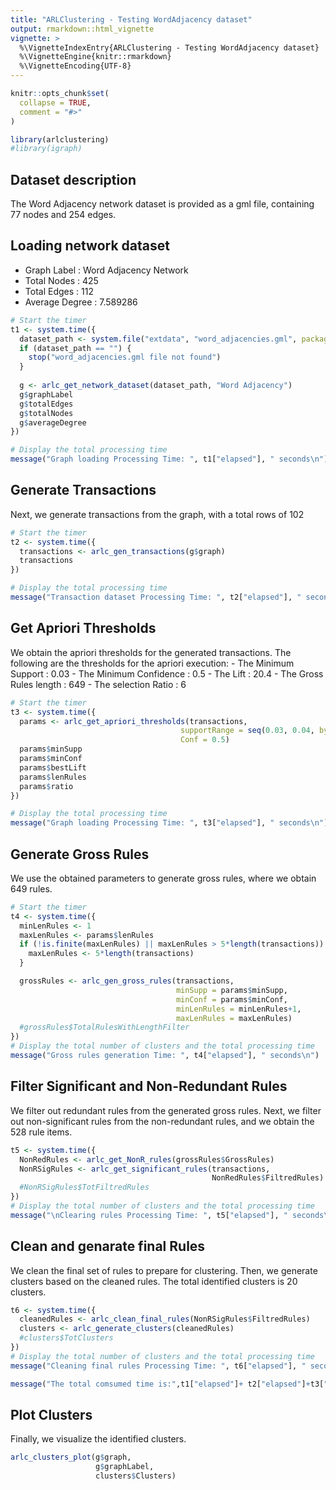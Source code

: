 ```yaml
---
title: "ARLClustering - Testing WordAdjacency dataset"
output: rmarkdown::html_vignette
vignette: >
  %\VignetteIndexEntry{ARLClustering - Testing WordAdjacency dataset}
  %\VignetteEngine{knitr::rmarkdown}
  %\VignetteEncoding{UTF-8}
---
```


```r
knitr::opts_chunk$set(
  collapse = TRUE,
  comment = "#>"
)
```

```r
library(arlclustering)
#library(igraph)
```

## Dataset description
The Word Adjacency network dataset is provided as a gml file, containing 77 nodes and 254 edges.


## Loading network dataset
- Graph Label    : Word Adjacency Network
- Total Nodes    : 425
- Total Edges    : 112
- Average Degree : 7.589286

```r
# Start the timer
t1 <- system.time({
  dataset_path <- system.file("extdata", "word_adjacencies.gml", package = "arlclustering")
  if (dataset_path == "") {
    stop("word_adjacencies.gml file not found")
  }
  
  g <- arlc_get_network_dataset(dataset_path, "Word Adjacency")
  g$graphLabel
  g$totalEdges
  g$totalNodes
  g$averageDegree
})

# Display the total processing time
message("Graph loading Processing Time: ", t1["elapsed"], " seconds\n")
```

## Generate Transactions

Next, we generate transactions from the graph, with a total rows of 102

```r
# Start the timer
t2 <- system.time({
  transactions <- arlc_gen_transactions(g$graph)
  transactions
})

# Display the total processing time
message("Transaction dataset Processing Time: ", t2["elapsed"], " seconds\n")
```

## Get Apriori Thresholds

We obtain the apriori thresholds for the generated transactions. The following are the thresholds for the apriori execution:
- The Minimum Support    : 0.03
- The Minimum Confidence : 0.5
- The Lift               : 20.4
- The Gross Rules length : 649
- The selection Ratio    : 6

```r
# Start the timer
t3 <- system.time({
  params <- arlc_get_apriori_thresholds(transactions,
                                      supportRange = seq(0.03, 0.04, by = 0.01),
                                      Conf = 0.5)
  params$minSupp
  params$minConf
  params$bestLift
  params$lenRules
  params$ratio
})

# Display the total processing time
message("Graph loading Processing Time: ", t3["elapsed"], " seconds\n")
```

## Generate Gross Rules

We use the obtained parameters to generate gross rules, where we obtain 649 rules.

```r
# Start the timer
t4 <- system.time({
  minLenRules <- 1
  maxLenRules <- params$lenRules
  if (!is.finite(maxLenRules) || maxLenRules > 5*length(transactions)) {
    maxLenRules <- 5*length(transactions)
  }

  grossRules <- arlc_gen_gross_rules(transactions,
                                     minSupp = params$minSupp,
                                     minConf = params$minConf,
                                     minLenRules = minLenRules+1,
                                     maxLenRules = maxLenRules)
  #grossRules$TotalRulesWithLengthFilter
})
# Display the total number of clusters and the total processing time
message("Gross rules generation Time: ", t4["elapsed"], " seconds\n")
```

## Filter Significant and Non-Redundant Rules

We filter out redundant rules from the generated gross rules. Next, we filter out non-significant rules from the non-redundant rules, and we obtain the 528 rule items.

```r
t5 <- system.time({
  NonRedRules <- arlc_get_NonR_rules(grossRules$GrossRules)
  NonRSigRules <- arlc_get_significant_rules(transactions,
                                             NonRedRules$FiltredRules)
  #NonRSigRules$TotFiltredRules
})
# Display the total number of clusters and the total processing time
message("\nClearing rules Processing Time: ", t5["elapsed"], " seconds\n")
```

## Clean and genarate final Rules

We clean the final set of rules to prepare for clustering. Then, we generate clusters based on the cleaned rules. The total identified clusters is 20 clusters.

```r
t6 <- system.time({
  cleanedRules <- arlc_clean_final_rules(NonRSigRules$FiltredRules)
  clusters <- arlc_generate_clusters(cleanedRules)
  #clusters$TotClusters
})
# Display the total number of clusters and the total processing time
message("Cleaning final rules Processing Time: ", t6["elapsed"], " seconds\n")

message("The total comsumed time is:",t1["elapsed"]+ t2["elapsed"]+t3["elapsed"]+t4["elapsed"]+t5["elapsed"]+t6["elapsed"], "seconds\n")
```

## Plot Clusters

Finally, we visualize the identified clusters.

```r
arlc_clusters_plot(g$graph,
                   g$graphLabel,
                   clusters$Clusters)

```



